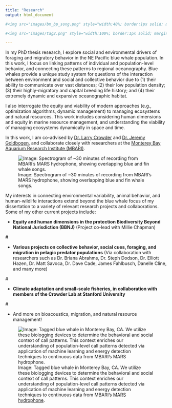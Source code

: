 ```yaml
---
title: "Research"
output: html_document

#<img src="images/bm_bp_song.png" style="width:40%; border:1px solid; margin-right: 20px" align="left">

#<img src="images/tag2.png" style="width:100%; border:1px solid; margin-right: 20px" align="left">

---
```


<style>
p.caption {
  font-size: 0.8em;
}
</style>

<link rel="stylesheet" href="styles.css" type="text/css">

In my PhD thesis research, I explore social and environmental drivers of foraging and migratory behavior in the NE Pacific blue whale population. In this work, I focus on linking patterns of individual and population-level behavior, and connecting these patterns to regional oceanography. Blue whales provide a unique study system for questions of the interaction between environment and social and collective behavior due to (1) their ability to communicate over vast distances; (2) their low population density; (3) their highly-migratory and capital breeding life history; and (4) their extremely dynamic and expansive oceanographic habitat. 

I also interrogate the equity and viability of modern approaches (e.g., optimization algorithms, dynamic management) to managing ecosystems and natural resources. This work includes considering human dimensions and equity in marine resource management, and understanding the viability of managing ecosystems dynamically in space and time.

In this work, I am co-advised by [Dr. Larry Crowder](https://crowderlab.stanford.edu/) and [Dr. Jeremy Goldbogen](https://goldbogen.stanford.edu/), and collaborate closely with researchers at the [Monterey Bay Aquarium Research Institute (MBARI)](https://www.mbari.org/technology/solving-challenges/persistent-presence/mars-hydrophone/).


![Image: Spectrogram of ~30 minutes of recording from MBARI's MARS hydrophone, showing overlapping blue and fin whale songs. \label{figurelabel}](images/bm_bp_song.png)

My interests in connecting environmental variability, animal behavior, and human-wildlife interactions extend beyond the blue whale focus of my dissertation to a variety of relevant research projects and collaborations. Some of my other current projects include:


* __Equity and human dimensions in the protection Biodiversity Beyond National Jurisdiction (BBNJ)__
(Project co-lead with Millie Chapman)
  
#\newline  

* __Various projects on collective behavior, social cues, foraging, and migration in pelagic predator populations__ (Via collaboration with researchers such as Dr. Briana Abrahms, Dr. Steph Dodson, Dr. Elliott Hazen, Dr. Matt Savoca, Dr. Dave Cade, James Fahlbusch, Danelle Cline, and many more)
    
#\newline

* __Climate adaptation and small-scale fisheries, in collaboration with members of the Crowder Lab at Stanford University__ 

#\newline 

* And more on bioacoustics, migration, and natural resource management!

![Image: Tagged blue whale in Monterey Bay, CA. We utilize these biologging devices to determine the behavioral and social context of call patterns. This context enriches our understanding of population-level call patterns detected via application of machine learning and energy detection techniques to continuous data from MBARI's [MARS hydrophone](https://www.mbari.org/at-sea/cabled-observatory/mars-science-experiments/mars-hydrophone-data/).\label{figurelabel}](images/tag2.png)

